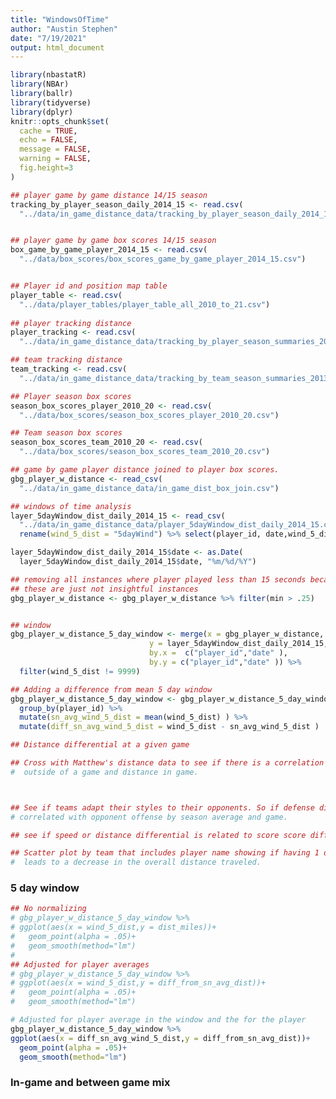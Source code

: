 ```yaml
---
title: "WindowsOfTime"
author: "Austin Stephen"
date: "7/19/2021"
output: html_document
---
```


```r
library(nbastatR)
library(NBAr)
library(ballr)
library(tidyverse)
library(dplyr)
knitr::opts_chunk$set(
  cache = TRUE,
  echo = FALSE,
  message = FALSE, 
  warning = FALSE,
  fig.height=3
)

## player game by game distance 14/15 season
tracking_by_player_season_daily_2014_15 <- read.csv(
  "../data/in_game_distance_data/tracking_by_player_season_daily_2014_15.csv")


## player game by game box scores 14/15 season
box_game_by_game_player_2014_15 <- read.csv(
  "../data/box_scores/box_scores_game_by_game_player_2014_15.csv")


## Player id and position map table 
player_table <- read.csv(
  "../data/player_tables/player_table_all_2010_to_21.csv")
  
## player tracking distance 
player_tracking <- read.csv(
  "../data/in_game_distance_data/tracking_by_player_season_summaries_2013_to_20.csv")

## team tracking distance 
team_tracking <- read.csv(
  "../data/in_game_distance_data/tracking_by_team_season_summaries_2013_to_20.csv")

## Player season box scores
season_box_scores_player_2010_20 <- read.csv(
  "../data/box_scores/season_box_scores_player_2010_20.csv")

## Team season box scores
season_box_scores_team_2010_20 <- read.csv(
  "../data/box_scores/season_box_scores_team_2010_20.csv")

## game by game player distance joined to player box scores.
gbg_player_w_distance <- read_csv(
  "../data/in_game_distance_data/in_game_dist_box_join.csv")

## windows of time analysis 
layer_5dayWindow_dist_daily_2014_15 <- read_csv(
  "../data/in_game_distance_data/player_5dayWindow_dist_daily_2014_15.csv") %>%
  rename(wind_5_dist = "5dayWind") %>% select(player_id, date,wind_5_dist)

layer_5dayWindow_dist_daily_2014_15$date <- as.Date(
  layer_5dayWindow_dist_daily_2014_15$date, "%m/%d/%Y")

## removing all instances where player played less than 15 seconds because 
## these are just not insightful instances 
gbg_player_w_distance <- gbg_player_w_distance %>% filter(min > .25)


## window
gbg_player_w_distance_5_day_window <- merge(x = gbg_player_w_distance,
                               y = layer_5dayWindow_dist_daily_2014_15,
                               by.x =  c("player_id","date" ),
                               by.y = c("player_id","date" )) %>%
  filter(wind_5_dist != 9999) 

## Adding a difference from mean 5 day window
gbg_player_w_distance_5_day_window <- gbg_player_w_distance_5_day_window %>%
  group_by(player_id) %>%
  mutate(sn_avg_wind_5_dist = mean(wind_5_dist) ) %>%
  mutate(diff_sn_avg_wind_5_dist = wind_5_dist - sn_avg_wind_5_dist )

## Distance differential at a given game

## Cross with Matthew's distance data to see if there is a correlation between the distance 
#  outside of a game and distance in game.



## See if teams adapt their styles to their opponents. So if defense distance is 
# correlated with opponent offense by season average and game.

## see if speed or distance differential is related to score score differential 

## Scatter plot by team that includes player name showing if having 1 outlier player 
#  leads to a decrease in the overall distance traveled.

```

### 5 day window
```r
## No normalizing 
# gbg_player_w_distance_5_day_window %>%
# ggplot(aes(x = wind_5_dist,y = dist_miles))+
#   geom_point(alpha = .05)+
#   geom_smooth(method="lm")
# 
## Adjusted for player averages
# gbg_player_w_distance_5_day_window %>%
# ggplot(aes(x = wind_5_dist,y = diff_from_sn_avg_dist))+
#   geom_point(alpha = .05)+
#   geom_smooth(method="lm")

# Adjusted for player average in the window and the for the player
gbg_player_w_distance_5_day_window %>%
ggplot(aes(x = diff_sn_avg_wind_5_dist,y = diff_from_sn_avg_dist))+
  geom_point(alpha = .05)+
  geom_smooth(method="lm")


```

### In-game and between game mix
```r

```

